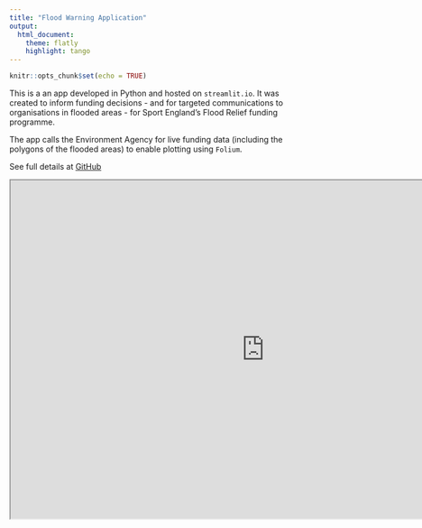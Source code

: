 ```yaml
---
title: "Flood Warning Application"
output:
  html_document:  
    theme: flatly
    highlight: tango
---
```



```r
knitr::opts_chunk$set(echo = TRUE)
```

This is a an app developed in Python and hosted on `streamlit.io`. It was created to inform funding decisions - and for targeted communications to organisations in flooded areas - for Sport England's Flood Relief funding programme.

The app calls the Environment Agency for live funding data (including the polygons of the flooded areas) to enable plotting using `Folium`.

See full details at [GitHub](https://github.com/jenniferbufton/streamlit_flood)

<center><iframe src = "https://share.streamlit.io/jenniferbufton/streamlit_flood/main/streamlit_flood.py" height=600px width=900px /></center>


```r
knitr::include_url("https://share.streamlit.io/jenniferbufton/streamlit_flood/main/streamlit_flood.py")
```

